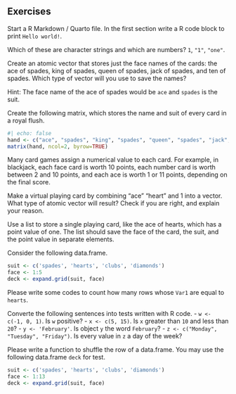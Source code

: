 ## Exercises



::: {#exr-}
Start a R Markdown / Quarto file. In the first section write a R code block to print `Hello world!`.
:::


::: {#exr-}
Which of these are character strings and which are numbers? `1`, `"1"`, `"one"`.
:::


::: {#exr-}
Create an atomic vector that stores just the face names of the cards: the ace of spades, king of spades, queen of spades, jack of spades, and ten of spades. Which type of vector will you use to save the names?

Hint: The face name of the ace of spades would be `ace` and `spades` is the suit.
:::



::: {#exr-}
Create the following matrix, which stores the name and suit of every card in a royal flush.

```r
#| echo: false
hand <- c("ace", "spades", "king", "spades", "queen", "spades", "jack", "spades", "ten", "spades")
matrix(hand, ncol=2, byrow=TRUE)
```
:::



::: {#exr-}
Many card games assign a numerical value to each card. For example, in blackjack, each face card is worth 10 points, each number card is worth between 2 and 10 points, and each ace is worth 1 or 11 points, depending on the final score.

Make a virtual playing card by combining “ace” “heart” and 1 into a vector. What type of atomic vector will result? Check if you are right, and explain your reason.
:::



::: {#exr-}
Use a list to store a single playing card, like the ace of hearts, which has a point value of one. The list should save the face of the card, the suit, and the point value in separate elements.
:::


::: {#exr-}
Consider the following data.frame.

```r
suit <- c('spades', 'hearts', 'clubs', 'diamonds')
face <- 1:5
deck <- expand.grid(suit, face)
```
Please write some codes to count how many rows whose `Var1` are equal to `hearts`.
:::


::: {#exr-}
Converte the following sentences into tests written with R code. 
- `w <- c(-1, 0, 1)`. Is `w` positive?
- `x <- c(5, 15)`. Is `x` greater than `10` and less than `20`?
- `y <- 'February'`. Is object `y` the word `February`?
- `z <- c("Monday", "Tuesday", "Friday")`. Is every value in `z` a day of the week?
:::





::: {#exr-}
Please write a function to shuffle the row of a data.frame. You may use the following data.frame `deck` for test.

```r
suit <- c('spades', 'hearts', 'clubs', 'diamonds')
face <- 1:13
deck <- expand.grid(suit, face)
```

:::